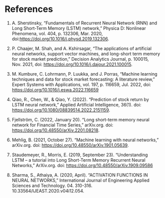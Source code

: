 # References {.unnumbered}

1.  A. Sherstinsky, "Fundamentals of Recurrent Neural Network (RNN) and Long Short-Term Memory (LSTM) network," Physica D: Nonlinear Phenomena, vol. 404, p. 132306, Mar. 2020, doi:<https://doi.org/10.1016/j.physd.2019.132306>.

2.  P. Chaajer, M. Shah, and A. Kshirsagar, "The applications of artificial neural networks, support vector machines, and long-short term memory for stock market prediction," Decision Analytics Journal, p. 100015, Nov. 2021, doi: <https://doi.org/10.1016/j.dajour.2021.100015>.

3.  M. Kumbure, C. Lohrmann, P. Luukka, and J. Porras, "Machine learning techniques and data for stock market forecasting: A literature review," Expert Systems with Applications, vol. 197, p. 116659, Jul. 2022, doi: <https://doi.org/10.1016/j.eswa.2022.116659>

4.  Qiao, R., Chen, W., & Qiao, Y. (2022). "Prediction of stock return by LSTM neural network," Applied Artificial Intelligence, 36(1). doi: <https://doi.org/10.1080/08839514.2022.2151159>.

5.  Fjellström, C. (2022, January 20). "Long short-term memory neural network for Financial Time Series," arXiv.org. doi: <https://doi.org/10.48550/arXiv.2201.08218>.

6.  Mehlig, B. (2021, October 27). "Machine learning with neural networks," arXiv.org. doi: <https://doi.org/10.48550/arXiv.1901.05639>.

7.  Staudemeyer, R., Morris, E. (2019, September 23). "Understanding LSTM -- a tutorial into Long Short-Term Memory Recurrent Neural Networks," ArXiv.org. doi: <https://doi.org/10.48550/arXiv.1909.09586>

8.  Sharma, S., Athaiya, A. (2020, April). "ACTIVATION FUNCTIONS IN NEURAL NETWORKS," International Journal of Engineering Applied Sciences and Technology. 04. 310-316. 10.33564/IJEAST.2020.v04i12.054.
